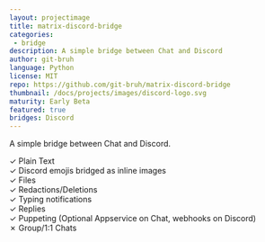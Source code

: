```yaml
---
layout: projectimage
title: matrix-discord-bridge
categories:
 - bridge
description: A simple bridge between Chat and Discord
author: git-bruh
language: Python
license: MIT
repo: https://github.com/git-bruh/matrix-discord-bridge
thumbnail: /docs/projects/images/discord-logo.svg
maturity: Early Beta
featured: true
bridges: Discord
---
```


A simple bridge between Chat and Discord.

&#10003; Plain Text  
&#10003; Discord emojis bridged as inline images  
&#10003; Files  
&#10003; Redactions/Deletions  
&#10003; Typing notifications  
&#10003; Replies  
&#10003; Puppeting (Optional Appservice on Chat, webhooks on Discord)  
&#10007; Group/1:1 Chats  
